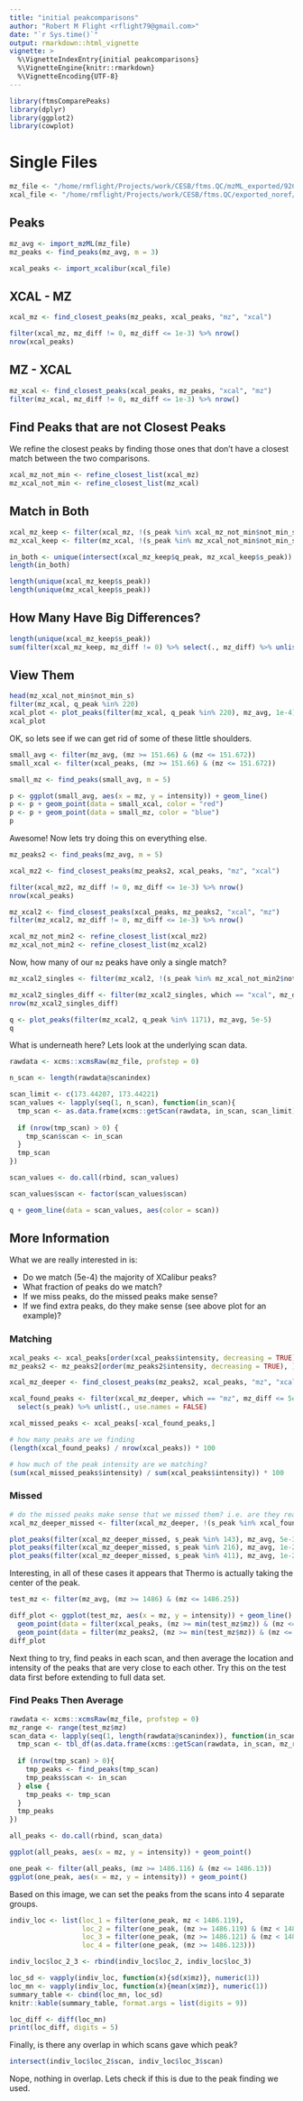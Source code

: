 ```yaml
---
title: "initial peakcomparisons"
author: "Robert M Flight <rflight79@gmail.com>"
date: "`r Sys.time()`"
output: rmarkdown::html_vignette
vignette: >
  %\VignetteIndexEntry{initial peakcomparisons}
  %\VignetteEngine{knitr::rmarkdown}
  %\VignetteEncoding{UTF-8}
---
```


```r
library(ftmsComparePeaks)
library(dplyr)
library(ggplot2)
library(cowplot)
```

# Single Files

```r
mz_file <- "/home/rmflight/Projects/work/CESB/ftms.QC/mzML_exported/92Cpos.mzML"
xcal_file <- "/home/rmflight/Projects/work/CESB/ftms.QC/exported_noref/92Cpos.xlsx"
```

## Peaks

```r
mz_avg <- import_mzML(mz_file)
mz_peaks <- find_peaks(mz_avg, m = 3)

xcal_peaks <- import_xcalibur(xcal_file)
```

## XCAL - MZ

```r
xcal_mz <- find_closest_peaks(mz_peaks, xcal_peaks, "mz", "xcal")

filter(xcal_mz, mz_diff != 0, mz_diff <= 1e-3) %>% nrow()
nrow(xcal_peaks)
```

## MZ - XCAL

```r
mz_xcal <- find_closest_peaks(xcal_peaks, mz_peaks, "xcal", "mz")
filter(mz_xcal, mz_diff != 0, mz_diff <= 1e-3) %>% nrow()
```


## Find Peaks that are not Closest Peaks

We refine the closest peaks by finding those ones that don't have a closest match
between the two comparisons.

```r
xcal_mz_not_min <- refine_closest_list(xcal_mz)
mz_xcal_not_min <- refine_closest_list(mz_xcal)
```

## Match in Both

```r
xcal_mz_keep <- filter(xcal_mz, !(s_peak %in% xcal_mz_not_min$not_min_s))
mz_xcal_keep <- filter(mz_xcal, !(s_peak %in% mz_xcal_not_min$not_min_s))

in_both <- unique(intersect(xcal_mz_keep$q_peak, mz_xcal_keep$s_peak))
length(in_both)

length(unique(xcal_mz_keep$s_peak))
length(unique(mz_xcal_keep$s_peak))
```

## How Many Have Big Differences?

```r
length(unique(xcal_mz_keep$s_peak))
sum(filter(xcal_mz_keep, mz_diff != 0) %>% select(., mz_diff) %>% unlist() <= 1e-3)
```

## View Them

```r
head(mz_xcal_not_min$not_min_s)
filter(mz_xcal, q_peak %in% 220)
xcal_plot <- plot_peaks(filter(mz_xcal, q_peak %in% 220), mz_avg, 1e-4)
xcal_plot
```


OK, so lets see if we can get rid of some of these little shoulders.

```r
small_avg <- filter(mz_avg, (mz >= 151.66) & (mz <= 151.672))
small_xcal <- filter(xcal_peaks, (mz >= 151.66) & (mz <= 151.672))

small_mz <- find_peaks(small_avg, m = 5)

p <- ggplot(small_avg, aes(x = mz, y = intensity)) + geom_line()
p <- p + geom_point(data = small_xcal, color = "red")
p <- p + geom_point(data = small_mz, color = "blue")
p
```

Awesome! Now lets try doing this on everything else.

```r
mz_peaks2 <- find_peaks(mz_avg, m = 5)

xcal_mz2 <- find_closest_peaks(mz_peaks2, xcal_peaks, "mz", "xcal")

filter(xcal_mz2, mz_diff != 0, mz_diff <= 1e-3) %>% nrow()
nrow(xcal_peaks)

mz_xcal2 <- find_closest_peaks(xcal_peaks, mz_peaks2, "xcal", "mz")
filter(mz_xcal2, mz_diff != 0, mz_diff <= 1e-3) %>% nrow()

xcal_mz_not_min2 <- refine_closest_list(xcal_mz2)
mz_xcal_not_min2 <- refine_closest_list(mz_xcal2)
```

Now, how many of our `mz` peaks have only a single match?

```r
mz_xcal2_singles <- filter(mz_xcal2, !(s_peak %in% mz_xcal_not_min2$not_min_s))

mz_xcal2_singles_diff <- filter(mz_xcal2_singles, which == "xcal", mz_diff <= 5e-4)
nrow(mz_xcal2_singles_diff)
```

```r
q <- plot_peaks(filter(mz_xcal2, q_peak %in% 1171), mz_avg, 5e-5)
q
```

What is underneath here? Lets look at the underlying scan data.

```r
rawdata <- xcms::xcmsRaw(mz_file, profstep = 0)

n_scan <- length(rawdata@scanindex)

scan_limit <- c(173.44207, 173.44221)
scan_values <- lapply(seq(1, n_scan), function(in_scan){
  tmp_scan <- as.data.frame(xcms::getScan(rawdata, in_scan, scan_limit))
  
  if (nrow(tmp_scan) > 0) {
    tmp_scan$scan <- in_scan
  }
  tmp_scan
})

scan_values <- do.call(rbind, scan_values)

scan_values$scan <- factor(scan_values$scan)

q + geom_line(data = scan_values, aes(color = scan))
```

## More Information

What we are really interested in is:

* Do we match (5e-4) the majority of XCalibur peaks?
* What fraction of peaks do we match?
* If we miss peaks, do the missed peaks make sense?
* If we find extra peaks, do they make sense (see above plot for an example)?

### Matching

```r
xcal_peaks <- xcal_peaks[order(xcal_peaks$intensity, decreasing = TRUE), ]
mz_peaks2 <- mz_peaks2[order(mz_peaks2$intensity, decreasing = TRUE), ]

xcal_mz_deeper <- find_closest_peaks(mz_peaks2, xcal_peaks, "mz", "xcal")

xcal_found_peaks <- filter(xcal_mz_deeper, which == "mz", mz_diff <= 5e-4) %>% 
  select(s_peak) %>% unlist(., use.names = FALSE)

xcal_missed_peaks <- xcal_peaks[-xcal_found_peaks,]

# how many peaks are we finding
(length(xcal_found_peaks) / nrow(xcal_peaks)) * 100

# how much of the peak intensity are we matching?
(sum(xcal_missed_peaks$intensity) / sum(xcal_peaks$intensity)) * 100
```

### Missed

```r
# do the missed peaks make sense that we missed them? i.e. are they really missed?
xcal_mz_deeper_missed <- filter(xcal_mz_deeper, !(s_peak %in% xcal_found_peaks))

plot_peaks(filter(xcal_mz_deeper_missed, s_peak %in% 143), mz_avg, 5e-3)
plot_peaks(filter(xcal_mz_deeper_missed, s_peak %in% 216), mz_avg, 1e-2)
plot_peaks(filter(xcal_mz_deeper_missed, s_peak %in% 411), mz_avg, 1e-2)
```

Interesting, in all of these cases it appears that Thermo is actually taking
the center of the peak. 

```r
test_mz <- filter(mz_avg, (mz >= 1486) & (mz <= 1486.25))

diff_plot <- ggplot(test_mz, aes(x = mz, y = intensity)) + geom_line() + 
  geom_point(data = filter(xcal_peaks, (mz >= min(test_mz$mz)) & (mz <= max(test_mz$mz))), color = "red") +
  geom_point(data = filter(mz_peaks2, (mz >= min(test_mz$mz)) & (mz <= max(test_mz$mz))), color = "blue")
diff_plot
```


Next thing to try, find peaks in each scan, and then average the location and 
intensity of the peaks that are very close to each other. Try this on the test
data first before extending to full data set.

### Find Peaks Then Average

```r
rawdata <- xcms::xcmsRaw(mz_file, profstep = 0)
mz_range <- range(test_mz$mz)
scan_data <- lapply(seq(1, length(rawdata@scanindex)), function(in_scan){
  tmp_scan <- tbl_df(as.data.frame(xcms::getScan(rawdata, in_scan, mz_range)))
  
  if (nrow(tmp_scan) > 0){
    tmp_peaks <- find_peaks(tmp_scan)
    tmp_peaks$scan <- in_scan
  } else {
    tmp_peaks <- tmp_scan
  }
  tmp_peaks
})

all_peaks <- do.call(rbind, scan_data)
```

```r
ggplot(all_peaks, aes(x = mz, y = intensity)) + geom_point()
```

```r
one_peak <- filter(all_peaks, (mz >= 1486.116) & (mz <= 1486.13))
ggplot(one_peak, aes(x = mz, y = intensity)) + geom_point()
```

Based on this image, we can set the peaks from the scans into 4 separate groups.

```r
indiv_loc <- list(loc_1 = filter(one_peak, mz < 1486.119),
                  loc_2 = filter(one_peak, (mz >= 1486.119) & (mz < 1486.121)),
                  loc_3 = filter(one_peak, (mz >= 1486.121) & (mz < 1486.123)),
                  loc_4 = filter(one_peak, (mz >= 1486.123)))

indiv_loc$loc_2_3 <- rbind(indiv_loc$loc_2, indiv_loc$loc_3)

loc_sd <- vapply(indiv_loc, function(x){sd(x$mz)}, numeric(1))
loc_mn <- vapply(indiv_loc, function(x){mean(x$mz)}, numeric(1))
summary_table <- cbind(loc_mn, loc_sd)
knitr::kable(summary_table, format.args = list(digits = 9))

loc_diff <- diff(loc_mn)
print(loc_diff, digits = 5)
```

Finally, is there any overlap in which scans gave which peak?

```r
intersect(indiv_loc$loc_2$scan, indiv_loc$loc_3$scan)
```

Nope, nothing in overlap. Lets check if this is due to the peak finding we used.

```r

```

